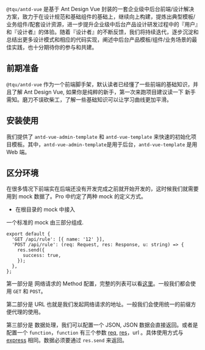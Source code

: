 
<Meta id="getting-started" title="入门/开始使用" />

`@tqu/antd-vue` 是基于 Ant Design Vue 封装的一套企业级中后台前端/设计解决方案，致力于在设计规范和基础组件的基础上，继续向上构建，提炼出典型模板/业务组件/配套设计资源，进一步提升企业级中后台产品设计研发过程中的『用户』和『设计者』的体验。随着『设计者』的不断反馈，我们将持续迭代，逐步沉淀和总结出更多设计模式和相应的代码实现，阐述中后台产品模板/组件/业务场景的最佳实践，也十分期待你的参与和共建。

## 前期准备

`@tqu/antd-vue` 作为一个前端脚手架，默认读者已经懂了一些前端的基础知识，并且了解 Ant Design Vue, 如果你是纯粹的新手，第一次来跑项目建议读一下 新手需知。磨刀不误砍柴工，了解一些基础知识可以让学习曲线更加平滑。

## 安装使用

我们提供了 `antd-vue-admin-template` 和 `antd-vue-template` 来快速的初始化项目模板。其中，`antd-vue-admin-template`是用于后台，`antd-vue-template` 是用 Web 端。

## 区分环境

在很多情况下前端实在后端还没有开发完成之前就开始开发的，这时候我们就需要用到 mock 数据了。Pro 中约定了两种 mock 的定义方式。

* 在根目录的 mock 中接入

一个标准的 mock 由三部分组成.

```
export default {
  'GET /api/rule': [{ name: '12' }],
  'POST /api/rule': (req: Request, res: Response, u: string) => {
    res.send({
      success: true,
    });
  },
};
```

第一部分是 网络请求的 Method 配置，完整的列表可以看[这里](https://developer.mozilla.org/zh-CN/docs/Web/HTTP/Methods)。一般我们都会使用 `GET` 和 `POST`。

第二部分是 URL 也就是我们发起网络请求的地址。一般我们会使用统一的前缀方便代理的使用。

第三部分是 数据处理，我们可以配置一个 JSON, JSON 数据会直接返回。或者是配置一个 `function`，`function` 有三个参数 [req](https://expressjs.com/en/4x/api.html#req), [res](https://expressjs.com/en/4x/api.html#res)，url 。具体使用方式与 [express](https://expressjs.com/) 相同。数据必须要通过 `res.send` 来返回。



